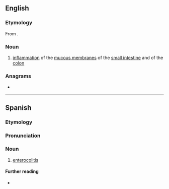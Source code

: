 ==English==

===Etymology===
From {{affix|en|entero-|colitis}}.

===Noun===
{{en-noun|-|enterocolitides}}

# {{lb|en|medicine}} [[inflammation]] of the [[mucous membrane]]s of the [[small intestine]] and of the [[colon]]

===Anagrams===
* {{anagrams|en|a=ceeiilnoorstt|coloenteritis}}

----

==Spanish==

===Etymology===
{{prefix|es|entero|colitis}}

===Pronunciation===
{{es-pr}}

===Noun===
{{es-noun|f|-}}

# {{lb|es|pathology}} [[#English|enterocolitis]]

====Further reading====
* {{R:es:DRAE}}